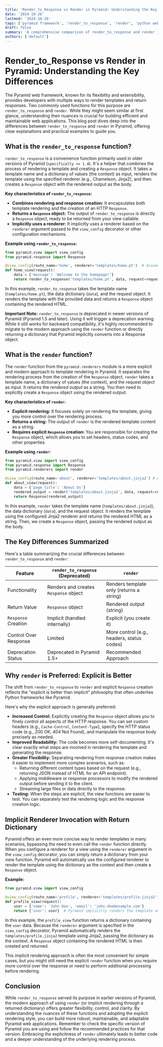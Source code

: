 ```yaml
---
title: 'Render_to_Response vs Render in Pyramid: Understanding the Key Differences'
date: '2024-10-26'
lastmod: '2024-10-26'
tags: ['pyramid framework', 'render_to_response', 'render', 'python web development', 'web frameworks', 'python']
draft: false
summary: 'A comprehensive comparison of render_to_response and render in the Pyramid web framework, explaining their usage, differences, and providing practical examples for effective web development.'
authors: ['default']
---
```


# Render_to_Response vs Render in Pyramid: Understanding the Key Differences

The Pyramid web framework, known for its flexibility and extensibility, provides developers with multiple ways to render templates and return responses. Two commonly used functions for this purpose are `render_to_response` and `render`. While they might seem similar at first glance, understanding their nuances is crucial for building efficient and maintainable web applications. This blog post dives deep into the differences between `render_to_response` and `render` in Pyramid, offering clear explanations and practical examples to guide you.

## What is the `render_to_response` function?

`render_to_response` is a convenience function primarily used in older versions of Pyramid (`specifically <= 1.4`).  It's a helper that combines the process of rendering a template and creating a `Response` object.  It takes a template name and a dictionary of values (the context) as input, renders the template using the specified renderer (e.g., Chameleon, Jinja2), and then creates a `Response` object with the rendered output as the body.

**Key characteristics of `render_to_response`:**

*   **Combines rendering and response creation:** It encapsulates both template rendering and the creation of an HTTP `Response`.
*   **Returns a `Response` object:** The output of `render_to_response` is directly a `Response` object, ready to be returned from your view callable.
*   **Implicitly uses a renderer:** It implicitly uses a renderer based on the `renderer` argument passed to the `view_config` decorator or other configuration mechanisms.

**Example using `render_to_response`:**

```python
from pyramid.view import view_config
from pyramid.response import Response

@view_config(route_name='home', renderer='templates/home.pt')  # Assumes Chameleon renderer
def home_view(request):
    data = {'message': 'Welcome to the homepage!'}
    return render_to_response('templates/home.pt', data, request=request)  # Deprecated in newer Pyramid versions
```

In this example, `render_to_response` takes the template name (`templates/home.pt`), the data dictionary (`data`), and the request object. It renders the template with the provided data and returns a `Response` object containing the rendered HTML.

**Important Note:** `render_to_response` is deprecated in newer versions of Pyramid (Pyramid 1.5 and later). Using it will trigger a deprecation warning. While it still works for backward compatibility, it's highly recommended to migrate to the modern approach using the `render` function or directly returning a dictionary that Pyramid implicitly converts into a Response object.

## What is the `render` function?

The `render` function from the `pyramid.renderers` module is a more explicit and modern approach to template rendering in Pyramid. It separates the rendering process from the creation of the `Response` object.  `render` takes a template name, a dictionary of values (the context), and the request object as input. It returns the *rendered output* as a string.  You then need to explicitly create a `Response` object using the rendered output.

**Key characteristics of `render`:**

*   **Explicit rendering:** It focuses solely on rendering the template, giving you more control over the rendering process.
*   **Returns a string:** The output of `render` is the rendered template content as a string.
*   **Requires explicit `Response` creation:** You are responsible for creating the `Response` object, which allows you to set headers, status codes, and other properties.

**Example using `render`:**

```python
from pyramid.view import view_config
from pyramid.response import Response
from pyramid.renderers import render

@view_config(route_name='about', renderer='templates/about.jinja2') # Assumes Jinja2 renderer
def about_view(request):
    data = {'page_title': 'About Us'}
    rendered_output = render('templates/about.jinja2', data, request=request)
    return Response(rendered_output)
```

In this example, `render` takes the template name (`templates/about.jinja2`), the data dictionary (`data`), and the request object. It renders the template using the configured Jinja2 renderer and returns the rendered HTML as a string.  Then, we create a `Response` object, passing the rendered output as the body.

## The Key Differences Summarized

Here's a table summarizing the crucial differences between `render_to_response` and `render`:

| Feature              | `render_to_response` (Deprecated) | `render`                         |
|-----------------------|--------------------------------------|-----------------------------------|
| Functionality       | Renders and creates `Response` object | Renders template only (returns a string) |
| Return Value          | `Response` object                    | Rendered output (string)          |
| `Response` Creation   | Implicit (handled internally)        | Explicit (you create it)        |
| Control Over Response | Limited                             | More control (e.g., headers, status codes) |
| Deprecation Status  | Deprecated in Pyramid 1.5+          | Recommended Approach          |

## Why `render` is Preferred: Explicit is Better

The shift from `render_to_response` to `render` and explicit `Response` creation reflects the "explicit is better than implicit" philosophy that often underlies Python frameworks like Pyramid.

Here's why the explicit approach is generally preferred:

*   **Increased Control:**  Explicitly creating the `Response` object allows you to finely control all aspects of the HTTP response.  You can set custom headers (e.g., `Cache-Control`, `Content-Type`), specify the HTTP status code (e.g., 200 OK, 404 Not Found), and manipulate the response body precisely as needed.
*   **Improved Readability:** The code becomes more self-documenting.  It's clear exactly what steps are involved in rendering the template and generating the response.
*   **Greater Flexibility:** Separating rendering from response creation makes it easier to implement more complex scenarios, such as:
    *   Returning different content types based on the request (e.g., returning JSON instead of HTML for an API endpoint).
    *   Applying middleware or response processors to modify the rendered output before sending it to the client.
    *   Streaming large files or data directly to the response.
*   **Testing:**  When the steps are explicit, the view functions are easier to test.  You can separately test the rendering logic and the response creation logic.

## Implicit Renderer Invocation with Return Dictionary

Pyramid offers an even more concise way to render templates in many scenarios, bypassing the need to even call the `render` function directly. When you configure a renderer for a view using the `renderer` argument in the `view_config` decorator, you can simply return a dictionary from your view function. Pyramid will automatically use the configured renderer to render the template using the dictionary as the context and then create a `Response` object.

**Example:**

```python
from pyramid.view import view_config

@view_config(route_name='profile', renderer='templates/profile.jinja2') # Assumes Jinja2 renderer
def profile_view(request):
    user = {'name': 'John Doe', 'email': 'john.doe@example.com'}
    return {'user': user}  # Pyramid implicitly renders the template and creates a Response
```

In this example, the `profile_view` function returns a dictionary containing the `user` data. Because the `renderer` argument is specified in the `view_config` decorator, Pyramid automatically renders the `templates/profile.jinja2` template using Jinja2, passing the dictionary as the context.  A `Response` object containing the rendered HTML is then created and returned.

This implicit rendering approach is often the most convenient for simple cases, but you might still need the explicit `render` function when you require more control over the response or need to perform additional processing before rendering.

## Conclusion

While `render_to_response` served its purpose in earlier versions of Pyramid, the modern approach of using `render` (or implicit rendering through a returned dictionary) offers greater flexibility, control, and clarity.  By understanding the nuances of these functions and adopting the explicit rendering style, you can build more robust, maintainable, and adaptable Pyramid web applications. Remember to check the specific version of Pyramid you are using and follow the recommended practices for that version. Embracing the explicitness of `render` ultimately leads to better code and a deeper understanding of the underlying rendering process.